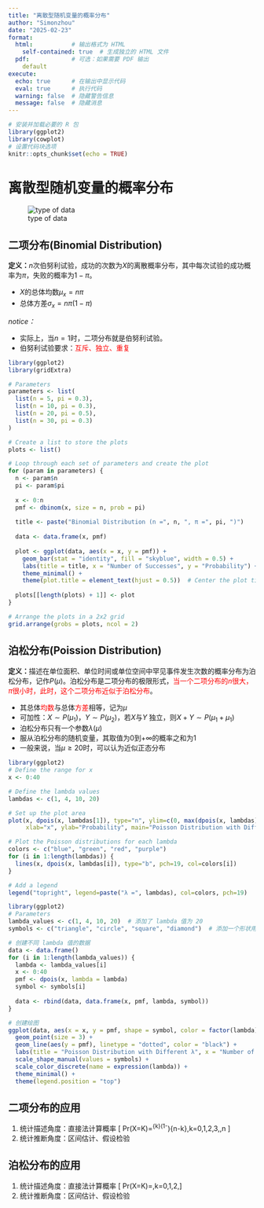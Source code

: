 ```yaml
---
title: "离散型随机变量的概率分布"
author: "Simonzhou"
date: "2025-02-23"
format: 
  html:           # 输出格式为 HTML
    self-contained: true  # 生成独立的 HTML 文件
  pdf:            # 可选：如果需要 PDF 输出
    default
execute:
  echo: true      # 在输出中显示代码
  eval: true      # 执行代码
  warning: false  # 隐藏警告信息
  message: false  # 隐藏消息
---
```


```r
# 安装并加载必要的 R 包
library(ggplot2)
library(cowplot)
# 设置代码块选项
knitr::opts_chunk$set(echo = TRUE)
```

# 离散型随机变量的概率分布

![type of data](images\type%20of%20data.png "type of data")

## 二项分布(Binomial Distribution)

**定义：**$n$次伯努利试验，成功的次数为$X$的离散概率分布，其中每次试验的成功概率为$\pi$，失败的概率为$1-\pi$。

-   $X$的总体均数$\mu_{x}=n\pi$
-   总体方差$\sigma_{x}=n\pi(1-\pi)$

*notice：*

-   实际上，当$n=1$时，二项分布就是伯努利试验。
-   伯努利试验要求：<font color=Red>互斥、独立、重复</font>

```r
library(ggplot2)
library(gridExtra)

# Parameters
parameters <- list(
  list(n = 5, pi = 0.3),
  list(n = 10, pi = 0.3),
  list(n = 20, pi = 0.5),
  list(n = 30, pi = 0.3)
)

# Create a list to store the plots
plots <- list()

# Loop through each set of parameters and create the plot
for (param in parameters) {
  n <- param$n
  pi <- param$pi
  
  x <- 0:n
  pmf <- dbinom(x, size = n, prob = pi)
  
  title <- paste("Binomial Distribution (n =", n, ", π =", pi, ")")
  
  data <- data.frame(x, pmf)
  
  plot <- ggplot(data, aes(x = x, y = pmf)) +
    geom_bar(stat = "identity", fill = "skyblue", width = 0.5) +
    labs(title = title, x = "Number of Successes", y = "Probability") +
    theme_minimal() +
    theme(plot.title = element_text(hjust = 0.5))  # Center the plot title
    
  plots[[length(plots) + 1]] <- plot
}

# Arrange the plots in a 2x2 grid
grid.arrange(grobs = plots, ncol = 2)
```

## 泊松分布(Poission Distribution)

**定义：**描述在单位面积、单位时间或单位空间中罕见事件发生次数的概率分布为泊松分布，记作$P(\mu)$。泊松分布是二项分布的极限形式，<font color=Red>当一个二项分布的$n$很大，$\pi$很小时，此时，这个二项分布近似于泊松分布</font>。

-   其总体<font color=Red>均数</font>与总体<font color=Red>方差</font>相等，记为$\mu$
-   可加性：$X\sim P(\mu_{1})$，$Y\sim P(\mu_{2})$，若$X$与$Y$ 独立，则$X+Y \sim P(\mu_{1}+\mu_{1})$
-   泊松分布只有一个参数$\lambda(\mu)$
-   服从泊松分布的随机变量，其取值为$0$到$+\infty$的概率之和为1
-   一般来说，当$\mu \ge20$时，可以认为近似正态分布

```r
library(ggplot2)
# Define the range for x
x <- 0:40

# Define the lambda values
lambdas <- c(1, 4, 10, 20)

# Set up the plot area
plot(x, dpois(x, lambdas[1]), type="n", ylim=c(0, max(dpois(x, lambdas))), 
     xlab="x", ylab="Probability", main="Poisson Distribution with Different λ Values")

# Plot the Poisson distributions for each lambda
colors <- c("blue", "green", "red", "purple")
for (i in 1:length(lambdas)) {
  lines(x, dpois(x, lambdas[i]), type="b", pch=19, col=colors[i])
}

# Add a legend
legend("topright", legend=paste("λ =", lambdas), col=colors, pch=19)
```

```r
library(ggplot2)
# Parameters
lambda_values <- c(1, 4, 10, 20)  # 添加了 lambda 值为 20
symbols <- c("triangle", "circle", "square", "diamond")  # 添加一个形状用于表示 lambda 值为 20

# 创建不同 lambda 值的数据
data <- data.frame()
for (i in 1:length(lambda_values)) {
  lambda <- lambda_values[i]
  x <- 0:40
  pmf <- dpois(x, lambda = lambda)
  symbol <- symbols[i]
  
  data <- rbind(data, data.frame(x, pmf, lambda, symbol))
}

# 创建绘图
ggplot(data, aes(x = x, y = pmf, shape = symbol, color = factor(lambda))) +
  geom_point(size = 3) +
  geom_line(aes(y = pmf), linetype = "dotted", color = "black") +
  labs(title = "Poisson Distribution with Different λ", x = "Number of Events", y = expression(Pr(X == K))) +
  scale_shape_manual(values = symbols) +
  scale_color_discrete(name = expression(lambda)) +
  theme_minimal() +
  theme(legend.position = "top")
```

## 二项分布的应用

1.  统计描述角度：直接法计算概率 \[ Pr(X=K)=\frac{n!}{k!(n-k)!}\pi^{k}(1-^\pi){n-k},k=0,1,2,3,\cdots,n \]
2.  统计推断角度：区间估计、假设检验

## 泊松分布的应用

1.  统计描述角度：直接法计算概率 \[ Pr(X=K)=\frac{e^{-\mu}\mu^{k}}{k!},k=0,1,2,\cdots \]
2.  统计推断角度：区间估计、假设检验